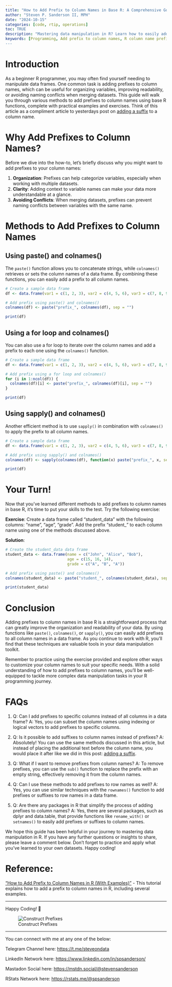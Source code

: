 ```yaml
---
title: "How to Add Prefix to Column Names in Base R: A Comprehensive Guide for Beginners"
author: "Steven P. Sanderson II, MPH"
date: "2024-10-15"
categories: [code, rtip, operations]
toc: TRUE
description: "Mastering data manipulation in R? Learn how to easily add prefixes to column names using base R functions like paste(), colnames(), and for loops. Practical examples, exercises, and tips for beginner R programmers. Improve data organization and readability. #RProgramming #DataManipulation"
keywords: [Programming, Add prefix to column names, R column name prefix, Rename columns in R, R data frame manipulation, Base R column prefixes, Modify column names R, R data frame prefixes, Column name manipulation R, R programming column names, Base R data manipulation, How to add prefix to multiple column names in base R, Step-by-step guide to adding prefixes in R data frames, Efficient methods for prefixing column names in base R, Using paste() and colnames() to add prefixes in R, Beginner's tutorial for adding prefixes to R data frame columns]
---
```


# Introduction

As a beginner R programmer, you may often find yourself needing to manipulate data frames. One common task is adding prefixes to column names, which can be useful for organizing variables, improving readability, or avoiding naming conflicts when merging datasets. This guide will walk you through various methods to add prefixes to column names using base R functions, complete with practical examples and exercises. Think of this article as a compliment article to yesterdays post on [adding a suffix](https://www.spsanderson.com/steveondata/posts/2024-10-14/) to a column name.

# Why Add Prefixes to Column Names?

Before we dive into the how-to, let's briefly discuss why you might want to add prefixes to your column names:

1. **Organization**: Prefixes can help categorize variables, especially when working with multiple datasets.
2. **Clarity**: Adding context to variable names can make your data more understandable at a glance.
3. **Avoiding Conflicts**: When merging datasets, prefixes can prevent naming conflicts between variables with the same name.

# Methods to Add Prefixes to Column Names

## Using paste() and colnames()

The `paste()` function allows you to concatenate strings, while `colnames()` retrieves or sets the column names of a data frame. By combining these functions, you can easily add a prefix to all column names.

```r
# Create a sample data frame
df <- data.frame(var1 = c(1, 2, 3), var2 = c(4, 5, 6), var3 = c(7, 8, 9))

# Add prefix using paste() and colnames()
colnames(df) <- paste("prefix_", colnames(df), sep = "")

print(df)
```

## Using a for loop and colnames()

You can also use a for loop to iterate over the column names and add a prefix to each one using the `colnames()` function.

```r
# Create a sample data frame
df <- data.frame(var1 = c(1, 2, 3), var2 = c(4, 5, 6), var3 = c(7, 8, 9))

# Add prefix using a for loop and colnames()
for (i in 1:ncol(df)) {
  colnames(df)[i] <- paste("prefix_", colnames(df)[i], sep = "")
}

print(df)
```

## Using sapply() and colnames()

Another efficient method is to use `sapply()` in combination with `colnames()` to apply the prefix to all column names.

```r
# Create a sample data frame
df <- data.frame(var1 = c(1, 2, 3), var2 = c(4, 5, 6), var3 = c(7, 8, 9))

# Add prefix using sapply() and colnames()
colnames(df) <- sapply(colnames(df), function(x) paste("prefix_", x, sep = ""))

print(df)
```

# Your Turn!

Now that you've learned different methods to add prefixes to column names in base R, it's time to put your skills to the test. Try the following exercise:

**Exercise**: Create a data frame called "student_data" with the following columns: "name", "age", "grade". Add the prefix "student_" to each column name using one of the methods discussed above.

**Solution**:

```r
# Create the student_data data frame
student_data <- data.frame(name = c("John", "Alice", "Bob"), 
                           age = c(15, 16, 14),
                           grade = c("A", "B", "A"))

# Add prefix using paste() and colnames()
colnames(student_data) <- paste("student_", colnames(student_data), sep = "")

print(student_data)
```

# Conclusion

Adding prefixes to column names in base R is a straightforward process that can greatly improve the organization and readability of your data. By using functions like `paste()`, `colnames()`, or `sapply()`, you can easily add prefixes to all column names in a data frame. As you continue to work with R, you'll find that these techniques are valuable tools in your data manipulation toolkit.

Remember to practice using the exercise provided and explore other ways to customize your column names to suit your specific needs. With a solid understanding of how to add prefixes to column names, you'll be well-equipped to tackle more complex data manipulation tasks in your R programming journey.

# FAQs

1. Q: Can I add prefixes to specific columns instead of all columns in a data frame?
   A: Yes, you can subset the column names using indexing or logical vectors to add prefixes to specific columns.

2. Q: Is it possible to add suffixes to column names instead of prefixes?
   A: Absolutely! You can use the same methods discussed in this article, but instead of placing the additional text before the column name, you would place it after like we did in this post: [adding a suffix](https://www.spsanderson.com/steveondata/posts/2024-10-14/).

3. Q: What if I want to remove prefixes from column names?
   A: To remove prefixes, you can use the `sub()` function to replace the prefix with an empty string, effectively removing it from the column names.

4. Q: Can I use these methods to add prefixes to row names as well?
   A: Yes, you can use similar techniques with the `rownames()` function to add prefixes or suffixes to row names in a data frame.

5. Q: Are there any packages in R that simplify the process of adding prefixes to column names?
   A: Yes, there are several packages, such as dplyr and data.table, that provide functions like `rename_with()` or `setnames()` to easily add prefixes or suffixes to column names.

We hope this guide has been helpful in your journey to mastering data manipulation in R. If you have any further questions or insights to share, please leave a comment below. Don't forget to practice and apply what you've learned to your own datasets. Happy coding!

# Reference:

["How to Add Prefix to Column Names in R (With Examples)"](https://www.statology.org/r-add-prefix-to-column-names/) - This tutorial explains how to add a prefix to column names in R, including several examples.

---

Happy Coding! 🚀

![Construct Prefixes](todays_post.PNG)

---

You can connect with me at any one of the below:

Telegram Channel here: <https://t.me/steveondata>

LinkedIn Network here: <https://www.linkedin.com/in/spsanderson/>

Mastadon Social here: [https://mstdn.social/\@stevensanderson](https://mstdn.social/@stevensanderson)

RStats Network here: [https://rstats.me/\@spsanderson](https://rstats.me/@spsanderson)

<script src="https://giscus.app/client.js"
        data-repo="spsanderson/steveondata"
        data-repo-id="R_kgDOIIxnLw"
        data-category="Comments"
        data-category-id="DIC_kwDOIIxnL84ChTk8"
        data-mapping="url"
        data-strict="0"
        data-reactions-enabled="1"
        data-emit-metadata="0"
        data-input-position="top"
        data-theme="dark"
        data-lang="en"
        data-loading="lazy"
        crossorigin="anonymous"
        async>
</script>
